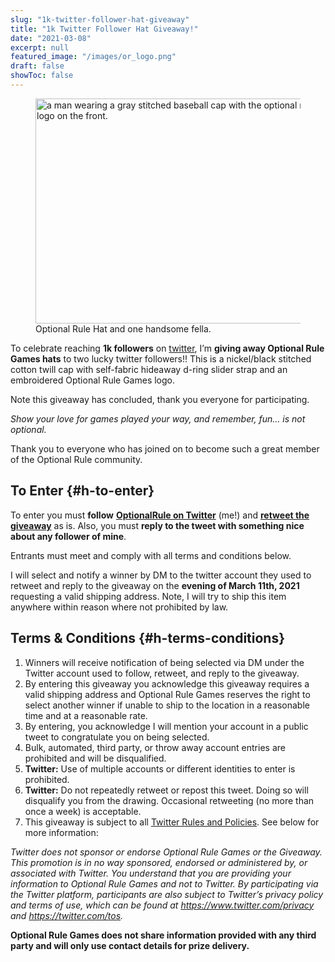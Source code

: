 ```yaml
---
slug: "1k-twitter-follower-hat-giveaway"
title: "1k Twitter Follower Hat Giveaway!"
date: "2021-03-08"
excerpt: null
featured_image: "/images/or_logo.png"
draft: false
showToc: false
---
```


<div class="wp-block-image">
  <figure class="alignright size-large"><img loading="lazy" width="480" height="360" src="https://optionalrule.com/wp-content/uploads/2021/03/HatGiveaway480x360.jpg" alt="a man wearing a gray stitched baseball cap with the optional rule logo on the front." class="wp-image-769" srcset="https://optionalrule.com/wp-content/uploads/2021/03/HatGiveaway480x360.jpg 480w, https://optionalrule.com/wp-content/uploads/2021/03/HatGiveaway480x360-300x225.jpg 300w" sizes="(max-width: 480px) 100vw, 480px" /><figcaption>Optional Rule Hat and one handsome fella.</figcaption></figure>
</div>

To celebrate reaching **1k followers** on <a href="https://twitter.com/optionalrule" target="_blank" rel="noreferrer noopener">twitter</a>, I&#8217;m **giving away Optional Rule Games hats** to two lucky twitter followers!! This is a nickel/black stitched cotton twill cap with self-fabric hideaway d-ring slider strap and an embroidered Optional Rule Games logo. 


<div class="alert alert-warning p-5 m-3 text-center">Note this giveaway has concluded, thank you everyone for participating.</div>

_Show your love for games played your way, and remember, fun&#8230; is not optional._

Thank you to everyone who has joined on to become such a great member of the Optional Rule community. 

## To Enter {#h-to-enter}

To enter you must **follow** **<a href="https://twitter.com/optionalrule" target="_blank" rel="noreferrer noopener">OptionalRule on Twitter</a>** (me!) and <a href="https://twitter.com/optionalrule/status/1369115482855518208" target="_blank" rel="noreferrer noopener"><strong>retweet the giveaway</strong></a> as is. Also, you must **reply to the tweet with something nice about any follower of mine**.

Entrants must meet and comply with all terms and conditions below.

I will select and notify a winner by DM to the twitter account they used to retweet and reply to the giveaway on the **evening of March 11th, 2021** requesting a valid shipping address. Note, I will try to ship this item anywhere within reason where not prohibited by law.

## Terms & Conditions {#h-terms-conditions}

  1. Winners will receive notification of being selected via DM under the Twitter account used to follow, retweet, and reply to the giveaway.
  2. By entering this giveaway you acknowledge this giveaway requires a valid shipping address and Optional Rule Games reserves the right to select another winner if unable to ship to the location in a reasonable time and at a reasonable rate.
  3. By entering, you acknowledge I will mention your account in a public tweet to congratulate you on being selected.
  4. Bulk, automated, third party, or throw away account entries are prohibited and will be disqualified.
  5. **Twitter:** Use of multiple accounts or different identities to enter is prohibited.
  6. **Twitter:** Do not repeatedly retweet or repost this tweet. Doing so will disqualify you from the drawing. Occasional retweeting (no more than once a week) is acceptable.
  7. This giveaway is subject to all <a data-type="URL" data-id="https://help.twitter.com/en/rules-and-policies/twitter-contest-rules" rel="noreferrer noopener" href="https://help.twitter.com/en/rules-and-policies/twitter-contest-rules" target="_blank">Twitter Rules and Policies</a>. See below for more information:

_Twitter does not sponsor or endorse Optional Rule Games or the Giveaway. This promotion is in no way sponsored, endorsed or administered by, or associated with Twitter. You understand that you are providing your information to Optional Rule Games and not to Twitter. By participating via the Twitter platform, participants are also subject to Twitter’s privacy policy and terms of use, which can be found at <a rel="noreferrer noopener" href="https://www.twitter.com/privacy" target="_blank">https://www.twitter.com/privacy</a> and <a rel="noreferrer noopener" href="https://twitter.com/tos" target="_blank">https://twitter.com/tos</a>._

**Optional Rule Games does not share information provided with any third party and will only use contact details for prize delivery.**